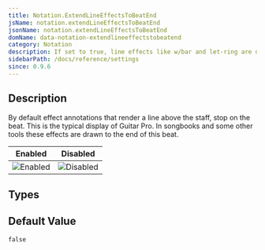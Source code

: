 ```yaml
---
title: Notation.ExtendLineEffectsToBeatEnd
jsName: notation.extendLineEffectsToBeatEnd
jsonName: notation.extendLineEffectsToBeatEnd
domName: data-notation-extendlineeffectstobeatend
category: Notation
description: If set to true, line effects like w/bar and let-ring are drawn until the end of the beat instead of the start
sidebarPath: /docs/reference/settings
since: 0.9.6
---
```



## Description

By default effect annotations that render a line above the staff, stop on the beat. This is the typical display of Guitar Pro. In songbooks and some other tools 
these effects are drawn to the end of this beat.     

<PropertyDescription metadata={metadata} />

| Enabled                                                                     | Disabled                                                                      |
|-----------------------------------------------------------------------------|-------------------------------------------------------------------------------|
| ![Enabled](/img/reference/property/extendlineeffectstobeatend-enabled.png) | ![Disabled](/img/reference/property/extendlineeffectstobeatend-disabled.png) |

## Types

<TypeTable>
    <TypeRow name="bool" />
</TypeTable>

## Default Value
`false`